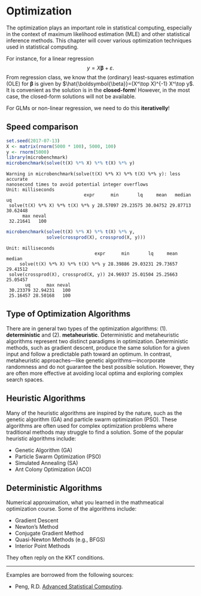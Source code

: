 # Optimization

\newcommand{\bbeta}{\boldsymbol{\beta}}

The optimization plays an important role in statistical computing, especially in the context of maximum likelihood estimation (MLE) and other statistical inference methods. This chapter will cover various optimization techniques used in statistical computing.

For instance, for a linear regression
$$
  y = X\bbeta + \varepsilon.
$$
From regression class, we know that the (ordinary) least-squares estimation (OLE) for $\bbeta$ is given by $\hat{\bbeta}=(X^\top X)^{-1} X^\top y$. It is convenient as the solution is in the **closed-form**! However, in the most case, the closed-form solutions will not be available.

For GLMs or non-linear regression, we need to do this **iterativelly**!

## Speed comparison

``` r
set.seed(2017-07-13)
X <- matrix(rnorm(5000 * 100), 5000, 100)
y <- rnorm(5000)
library(microbenchmark)
microbenchmark(solve(t(X) %*% X) %*% t(X) %*% y)
```

```
Warning in microbenchmark(solve(t(X) %*% X) %*% t(X) %*% y): less accurate
nanosecond times to avoid potential integer overflows
Unit: milliseconds
                             expr      min       lq     mean   median       uq
 solve(t(X) %*% X) %*% t(X) %*% y 28.57097 29.23575 30.04752 29.87713 30.62448
      max neval
 32.21641   100
```

``` r
microbenchmark(solve(t(X) %*% X) %*% t(X) %*% y,
               solve(crossprod(X), crossprod(X, y)))
```

``` 
Unit: milliseconds
                                 expr      min       lq     mean   median
     solve(t(X) %*% X) %*% t(X) %*% y 28.39886 29.03231 29.73657 29.41512
 solve(crossprod(X), crossprod(X, y)) 24.96937 25.01504 25.25663 25.05457
       uq      max neval
 30.23379 32.94231   100
 25.16457 28.50168   100
```

## Type of Optimization Algorithms

There are in general two types of the optimization algorithms: (1). **deterministic** and (2). **metaheuristic**. Deterministic and metaheuristic algorithms represent two distinct paradigms in optimization. Deterministic methods, such as gradient descent, produce the same solution for a given input and follow a predictable path toward an optimum. In contrast, metaheuristic approaches—like genetic algorithms—incorporate randomness and do not guarantee the best possible solution. However, they are often more effective at avoiding local optima and exploring complex search spaces.

## Heuristic Algorithms

Many of the heuristic algorithms are inspired by the nature, such as the genetic algorithm (GA) and particle swarm optimization (PSO). These algorithms are often used for complex optimization problems where traditional methods may struggle to find a solution.
Some of the popular heuristic algorithms include:

+ Genetic Algorithm (GA)
+ Particle Swarm Optimization (PSO)
+ Simulated Annealing (SA)
+ Ant Colony Optimization (ACO)

## Deterministic Algorithms

Numerical approximation, what you learned in the mathmeatical optimization course. Some of the algorithms include:

+ Gradient Descent
+ Newton's Method
+ Conjugate Gradient Method
+ Quasi-Newton Methods (e.g., BFGS)
+ Interior Point Methods

They often reply on the KKT conditions.

------------------------------------------------------

Examples are borrowed from the following sources:

+ Peng, R.D. [Advanced Statistical Computing](https://bookdown.org/rdpeng/advstatcomp/).